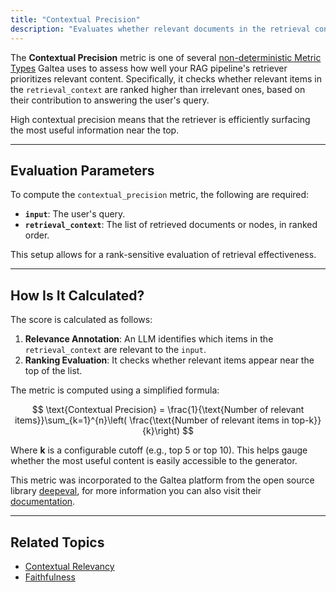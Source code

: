 ```yaml
---
title: "Contextual Precision"
description: "Evaluates whether relevant documents in the retrieval context are ranked higher than irrelevant ones."
---
```


The **Contextual Precision** metric is one of several [non-deterministic Metric Types](/concepts/metric-type) Galtea uses to assess how well your RAG pipeline's retriever prioritizes relevant content. Specifically, it checks whether relevant items in the `retrieval_context` are ranked higher than irrelevant ones, based on their contribution to answering the user's query.

High contextual precision means that the retriever is efficiently surfacing the most useful information near the top.

---

## Evaluation Parameters

To compute the `contextual_precision` metric, the following are required:

- **`input`**: The user's query.
- **`retrieval_context`**: The list of retrieved documents or nodes, in ranked order.

This setup allows for a rank-sensitive evaluation of retrieval effectiveness.

---

## How Is It Calculated?

The score is calculated as follows:

1. **Relevance Annotation**: An LLM identifies which items in the `retrieval_context` are relevant to the `input`.
2. **Ranking Evaluation**: It checks whether relevant items appear near the top of the list.

The metric is computed using a simplified formula:

$$
\text{Contextual Precision} = \frac{1}{\text{Number of relevant items}}\sum_{k=1}^{n}\left( \frac{\text{Number of relevant items in top-k}}{k}\right)
$$

Where **k** is a configurable cutoff (e.g., top 5 or top 10). This helps gauge whether the most useful content is easily accessible to the generator.

<Note>This metric was incorporated to the Galtea platform from the open source library [deepeval](https://deepeval.com/), for more information you can also visit their [documentation](https://deepeval.com/docs/metrics-contextual-precision).</Note>


---

## Related Topics

- [Contextual Relevancy](/concepts/metric-type/contextual-relevancy)
- [Faithfulness](/concepts/metric-type/faithfulness)